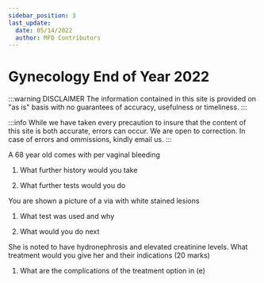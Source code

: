 ```yaml
---
sidebar_position: 3
last_update:
  date: 05/14/2022
  author: MFD Contributors
---
```


# Gynecology End of Year 2022

:::warning DISCLAIMER
The information contained in this site is provided on "as is" basis with no guarantees of accuracy, usefulness or timeliness.
:::

:::info
While we have taken every precaution to insure that the content of this site is both accurate, errors can occur. We are open to correction. In case of errors and ommissions, kindly email us.
:::

A 68 year old comes with per vaginal bleeding

1. What further history would you take

2. What further tests would you do

You are shown a picture of a via with white stained lesions

1. What test was used and why

2. What would you do next

She is noted to have hydronephrosis and elevated creatinine levels. What treatment would you give her and their indications (20 marks)

1. What are the complications of the treatment option in (e)

